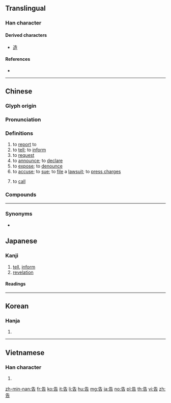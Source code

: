 {{character info/new}}
{{also|吿|吉}}
==Translingual==
{{stroke order}}

===Han character===
{{Han char|rn=30|rad=口|as=04|sn=7|four=24601|canj=HGR|ids=⿱⺧口}}

====Derived characters====
* [[造]]

====References====
* {{Han ref|kx=0181.191|dkj=03381|dj=0398.040|hdz=10589.120|uh=544A|ud=21578|bh=A769|bd=42857}}

----

==Chinese==
{{zh-forms}}

===Glyph origin===
{{Han etym}}

===Pronunciation===
{{zh-pron
|m=gào
|c=gou3,guk1
|h=pfs=
|md=gó̤
|mn=kò
|w=2kau
|mc=y
|oc=y
|ma=y
|cat=v
}}

===Definitions===
{{zh-hanzi}}

# to [[report]] to
# to [[tell]]; to [[inform]]
# to [[request]]
# to [[announce]]; to [[declare]]
# to [[expose]]; to [[denounce]]
# to [[accuse]]; to [[sue]]; to [[file]] a [[lawsuit]]; to [[press charges]]
# {{lb|zh|Min Dong}} to [[call]]

===Compounds===
{{zh-der|告訴|告白|廣告|告誡|告人|不敢告勞|催告書|告坐|告絕|告竣|報告書|不告不理|大工告成|店面廣告|分類廣告|告廟|告饒|告天拜斗|告喪帖|宣告死亡|布告欄|告舌|告終養|告貸|告知義務|廣告顏料|告朔餼羊|告喪|告狀本|公告現值|告戒|函告|奉告|告便|告訴乃論|告知|小報告|哀告|告一段落|告珠玉|安民告示|告冤|告託|密告|告警|告陰狀|乞哀告憐|告急文書|奔走相告|告喻|告訐|予告|廣告節目|上告|原告|告官|忠告|告捷|告老還鄉|告茶|告密人|大功告成|布告牌|廣告費|廣告詞|廣告活動|廣告函件|告罄|告稟|廣告人|告狀|廣告媒體|勸告|告慰|布告|告擾|告退|告幫|告別|告發|告罪|催告|告老打罷|實驗報告|央告|對天祝告|告誡書|告敕|告竭|上求下告|宣告|告示|告劄|官告|報告|告子|報告文學|不告而別|告勞|以實相告|告成|告饗|公示催告|告別式|告御狀|地價公告|回告|報告小說|執告|告借|告朔|做廣告|告送|告辭|告身|告貸無門|告語|告老|告終|告窆|告病|告急|告奮勇|告報|告口|告假|告理|告謊假|告解|告天|告誦|公益廣告|公告|告么|告密|不告而去|拉廣告|求親告友|死告活央|無告|沒頭告示|無門投告|投告|抗告|戶外廣告|書面報告|破產宣告|求告|放告|排告|牌告利率|無可奉告|文告|抱告|祭告|祝告|無頭告示|昭告|懸車告老|死亡宣告|放告牌|普告|申告|敷告|掛告|打廣告|熒幕廣告|啟告|打小報告|稟告|海事報告|禱告|按鈴申告|東央西告|控告|戶告人曉|警告牌|見告|遍告|預告片|網路廣告|買上告下|車廂廣告|轉告|黑驢告狀|首告|饗告|買告|請告|預告|被告|面告|電子廣告|電告|陪告|自告奮勇|長休告|警告啟事|訐告|立體廣告|通告|諄諄告戒|車體廣告|賜告|謁告|警告|論告|誣告|訃告|親告罪|頂名代告}}

----

===Synonyms===
* {{label|zh|Sichuanese|(to try)}} {{zh-l|校}} {{zh-l|筶}}

==Japanese==

===Kanji===
{{ja-kanji|grade=4|rs=口04}}

# [[tell]], [[inform]]
# [[revelation]]

====Readings====
{{ja-readings
|goon=[[こう]] (kō) {{non-joyo-reading}} from historical [[かう]] (kau), [[こく]] (koku)
|kanon=[[こう]] (kō) {{non-joyo-reading}} from historical [[かう]] (kau), [[こく]] (koku)
|kun=[[つげる|つ.げる]] ([[告げる]], tsugeru)
|nanori=[[い]] (i)
}}

----

==Korean==

===Hanja===
{{ko-hanja|hangeul=[[고]], [[곡]]|rv=go, gok|mr=ko, kok|y=ko, kok}}

# {{defn|lang=ko|sort=口04}}

----

==Vietnamese==

===Han character===
{{vi-hantu|[[cáo]], [[cáu]], [[kiếu]]|rs=口04}}

# {{defn|lang=vi|sort=口04}}

[[zh-min-nan:告]]
[[fr:告]]
[[ko:告]]
[[it:告]]
[[li:告]]
[[hu:告]]
[[mg:告]]
[[ja:告]]
[[no:告]]
[[pl:告]]
[[th:告]]
[[vi:告]]
[[zh:告]]